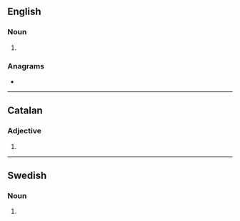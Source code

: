 {{also|Integrals}}
==English==

===Noun===
{{head|en|noun plural form}}

# {{plural of|integral|lang=en}}

===Anagrams===
* {{anagrams|en|Lastinger|alterings|gnarliest|relatings|resalting|reslating|triangles}}

----

==Catalan==

===Adjective===
{{head|ca|adjective form}}

# {{plural of|integral|lang=ca}}

----

==Swedish==

===Noun===
{{head|sv|noun form}}

# {{sv-noun-form-indef-gen|integral}}